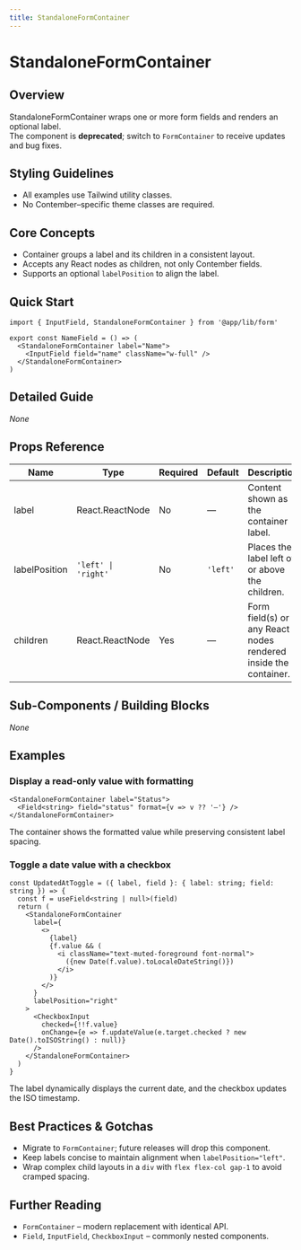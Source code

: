 ```yaml
---
title: StandaloneFormContainer
---
```


<!-- Edited by human: false -->
<!-- Examples count: 11 -->
<!-- Source examples: 0 -->
<!-- Playground examples: 1 -->
<!-- External examples: 10 -->
<!-- Import examples: 6 -->

# StandaloneFormContainer

## Overview
StandaloneFormContainer wraps one or more form fields and renders an optional label.  
The component is **deprecated**; switch to `FormContainer` to receive updates and bug fixes.

## Styling Guidelines
* All examples use Tailwind utility classes.  
* No Contember–specific theme classes are required.

## Core Concepts
* Container groups a label and its children in a consistent layout.  
* Accepts any React nodes as children, not only Contember fields.  
* Supports an optional `labelPosition` to align the label.

## Quick Start
```tsx
import { InputField, StandaloneFormContainer } from '@app/lib/form'

export const NameField = () => (
  <StandaloneFormContainer label="Name">
    <InputField field="name" className="w-full" />
  </StandaloneFormContainer>
)
```

## Detailed Guide
_None_

## Props Reference
| Name | Type | Required | Default | Description |
|------|------|----------|---------|-------------|
| label | React.ReactNode | No | — | Content shown as the container label. |
| labelPosition | `'left' \| 'right'` | No | `'left'` | Places the label left of or above the children. |
| children | React.ReactNode | Yes | — | Form field(s) or any React nodes rendered inside the container. |

## Sub-Components / Building Blocks
_None_

## Examples

### Display a read-only value with formatting
```tsx
<StandaloneFormContainer label="Status">
  <Field<string> field="status" format={v => v ?? '—'} />
</StandaloneFormContainer>
```
The container shows the formatted value while preserving consistent label spacing.

### Toggle a date value with a checkbox
```tsx
const UpdatedAtToggle = ({ label, field }: { label: string; field: string }) => {
  const f = useField<string | null>(field)
  return (
    <StandaloneFormContainer
      label={
        <>
          {label}
          {f.value && (
            <i className="text-muted-foreground font-normal">
              ({new Date(f.value).toLocaleDateString()})
            </i>
          )}
        </>
      }
      labelPosition="right"
    >
      <CheckboxInput
        checked={!!f.value}
        onChange={e => f.updateValue(e.target.checked ? new Date().toISOString() : null)}
      />
    </StandaloneFormContainer>
  )
}
```
The label dynamically displays the current date, and the checkbox updates the ISO timestamp.

## Best Practices & Gotchas
* Migrate to `FormContainer`; future releases will drop this component.  
* Keep labels concise to maintain alignment when `labelPosition="left"`.  
* Wrap complex child layouts in a `div` with `flex flex-col gap-1` to avoid cramped spacing.

## Further Reading
* `FormContainer` – modern replacement with identical API.  
* `Field`, `InputField`, `CheckboxInput` – commonly nested components.

<!-- End of Generated Documentation -->
